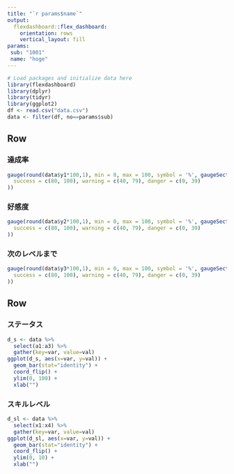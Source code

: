 ```yaml
---
title: "`r params$name`"
output: 
  flexdashboard::flex_dashboard:
    orientation: rows
    vertical_layout: fill
params:
 sub: "1001"
 name: "hoge"
---
```




```r
# Load packages and initialize data here
library(flexdashboard)
library(dplyr)
library(tidyr)
library(ggplot2)
df <- read.csv("data.csv")
data <- filter(df, no==params$sub)
```

Row
-----------------------------------------------------------------------

### 達成率

```r
gauge(round(data$y1*100,1), min = 0, max = 100, symbol = '%', gaugeSectors(
  success = c(80, 100), warning = c(40, 79), danger = c(0, 39)
))
```

### 好感度

```r
gauge(round(data$y2*100,1), min = 0, max = 100, symbol = '%', gaugeSectors(
  success = c(80, 100), warning = c(40, 79), danger = c(0, 39)
))
```

### 次のレベルまで

```r
gauge(round(data$y3*100,1), min = 0, max = 100, symbol = '%', gaugeSectors(
  success = c(80, 100), warning = c(40, 79), danger = c(0, 39)
))
```

Row
-----

### ステータス

```r
d_s <- data %>% 
  select(a1:a3) %>% 
  gather(key=var, value=val)
ggplot(d_s, aes(x=var, y=val)) +
  geom_bar(stat="identity") +
  coord_flip() +
  ylim(0, 100) +
  xlab("")
```

### スキルレベル

```r
d_sl <- data %>% 
  select(x1:x4) %>% 
  gather(key=var, value=val)
ggplot(d_sl, aes(x=var, y=val)) +
  geom_bar(stat="identity") +
  coord_flip() +
  ylim(0, 10) +
  xlab("")
```
